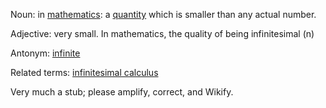Noun: in [[mathematics]]: a [[quantity]] which is smaller than any actual number. 

Adjective: very small. In mathematics, the quality of being infinitesimal (n)

Antonym: [[infinite]]

Related terms: [[infinitesimal calculus]]

Very much a stub; please amplify, correct, and Wikify.